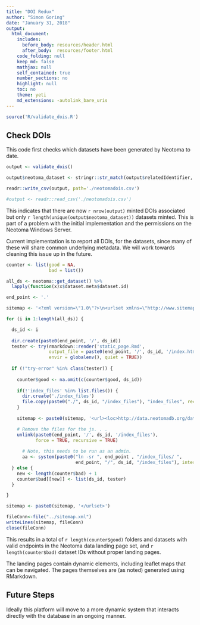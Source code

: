 ```yaml
---
title: "DOI Redux"
author: "Simon Goring"
date: "January 31, 2018"
output:
  html_document:
    includes:
      before_body: resources/header.html
      after_body:  resources/footer.html
    code_folding: null
    keep_md: false
    mathjax: null
    self_contained: true
    number_sections: no
    highlight: null
    toc: no
    theme: yeti
    md_extensions: -autolink_bare_uris
---
```


```r
source('R/validate_dois.R')
```

## Check DOIs

This code first checks which datasets have been generated by Neotoma to date.

```r

output <- validate_dois()

output$neotoma_dataset <- stringr::str_match(output$relatedIdentifier, "downloads/(\\d*),")[,2]

readr::write_csv(output, path='./neotomadois.csv')

#output <- readr::read_csv('./neotomadois.csv')

```

This indicates that there are now `r nrow(output)` minted DOIs associated but only `r length(unique(output$neotoma_dataset))` datasets minted.  This is part of a problem with the initial implementation and the permissions on the Neotoma Windows Server.

Current implementation is to report all DOIs, for the datasets, since many of these will share common underlying metadata.  We will work towards cleaning this issue up in the future.

```r

counter <- list(good = NA,
                bad = list())

all_ds <- neotoma::get_dataset() %>% 
  lapply(function(x)x$dataset.meta$dataset.id)

end_point <- '.'

sitemap <- '<?xml version=\"1.0\"?>\n<urlset xmlns=\"http://www.sitemaps.org/schemas/sitemap/0.9\">'

for (i in 1:length(all_ds)) {

  ds_id <- i
  
  dir.create(paste0(end_point, '/', ds_id))
  tester <- try(rmarkdown::render('static_page.Rmd', 
                output_file = paste0(end_point, '/', ds_id, '/index.html'),
                envir = globalenv(), quiet = TRUE))
  
  if (!"try-error" %in% class(tester)) {
    
    counter$good <- na.omit(c(counter$good, ds_id))
    
    if(!'index_files' %in% list.files()) {
      dir.create('./index_files')
      file.copy(paste0("./", ds_id, "/index_files"), "index_files", recursive=TRUE)
    }
    
    sitemap <- paste0(sitemap, '<url><loc>http://data.neotomadb.org/datasets/',ds_id,'/</loc></url>\n')

    # Remove the files for the js. . . 
    unlink(paste0(end_point, '/', ds_id, '/index_files'),
           force = TRUE, recursive = TRUE)
     
      # Note, this needs to be run as an admin.
      aa <- system(paste0("ln -sr ", end_point , "/index_files/ ", 
                          end_point, "/", ds_id, "/index_files"), intern = TRUE)
  } else {
    new <- length(counter$bad) + 1
    counter$bad[[new]] <- list(ds_id, tester)
  }

}

sitemap <- paste0(sitemap, '</urlset>')

fileConn<-file("../sitemap.xml")
writeLines(sitemap, fileConn)
close(fileConn)

```

This results in a total of `r length(counter$good)` folders and datasets with valid endpoints in the Neotoma data landing page set, and `r length(counter$bad)` dataset IDs without proper landing pages.

The landing pages contain dynamic elements, including leaflet maps that can be navigated.  The pages themselves are (as noted) generated using RMarkdown.

## Future Steps

Ideally this platform will move to a more dynamic system that interacts directly with the database in an ongoing manner.


